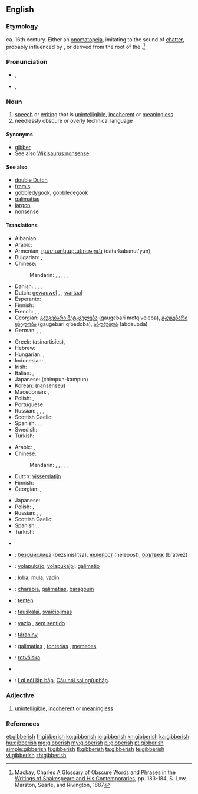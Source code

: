 ==English==

===Etymology===
ca. 16th century. Either an [[onomatopeia]], imitating to the sound of [[chatter]], probably influenced by {{term|jabber}}, or derived from the root of the {{etyl|ga}} {{term|gob|lang=ga||the mouth}}.<ref>Mackay, Charles [http://books.google.com/books?id=RCingf_1px0C&pg=PA183&lpg=PA183&dq=gibberish+etymology&source=web&ots=woP9Nswjn6&sig=zm3rR7oMcNw-yF3DDL5Q62t3EaA&hl=en&sa=X&oi=book_result&resnum=10&ct=result#PPA183,M1 A Glossary of Obscure Words and Phrases in the Writings of Shakespeare and His Contemporaries], pp. 183-184, S. Low, Marston, Searle, and Rivington, 1887</ref>

===Pronunciation===
* {{a|UK}} {{IPA|/ˈdʒɪb.ɜː(ɹ).ɪʃ/}}, {{X-SAMPA|/"dZIb.3:(r\).IS/}}
* {{a|US}} {{IPA|/ˈdʒɪb.ə.ɹɪʃ/}}, {{X-SAMPA|/"dZIb.@.r\IS/}}

===Noun===
{{en-noun|-|es}}

# [[speech]] or [[writing]] that is [[unintelligible]], [[incoherent]] or [[meaningless]]
# needlessly obscure or overly technical language

====Synonyms====
* [[gibber]]
* See also [[Wikisaurus:nonsense]]

====See also====
* [[double Dutch]]
* [[framis]]
* [[gobbledygook]], [[gobbledegook]]
* [[galimatias]]
* [[jargon]]
* [[nonsense]]

====Translations====
{{trans-top|unintelligible speech or writing}}
* Albanian: {{t-|sq|dërdëllisje|xs=Albanian}}
* Arabic: {{t-|ar|رطانة|f|tr=raTaana}}
* Armenian: [[դատարկաբանություն]] (datarkabanut'yun),  {{t-|hy|ցնորք|tr=c’nork’}}
* Bulgarian: {{t+|bg|безсмислици|f|p|tr=bezsmislitsi}}, {{t+|bg|глупости|f|p|tr=gluposti}}
* Chinese:
*: Mandarin: {{t-|cmn|亂語|sc=Hani}}, {{t-|cmn|乱语|tr=luànyǔ|sc=Hani}}, {{t-|cmn|胡言亂語|sc=Hani}}, {{t-|cmn|胡言乱语|tr=húyán luànyǔ|sc=Hani}}, {{t-|cmn|胡話|sc=Hani}}, {{t-|cmn|胡话|tr=húhuà|sc=Hani}}
* Danish: {{t-|da|vrøvl|n}}, {{t-|da|volapyk|n}}, {{t+|da|kaudervælsk|n}}, {{t+|da|nonsens|n}}
* Dutch: [[gewauwel]] {{n}}, {{t+|nl|koeterwaals}} {{n}}, [[wartaal]]
* Esperanto: {{qualifier|slang}} {{t|eo|volapukaĵo}}
* Finnish: {{t+|fi|siansaksa}}
* French: {{t+|fr|baragouin|m}}, {{t+|fr|galimatias|m}}, {{t+|fr|charabia|m}}
* Georgian: [[გაუგებარი მეტყველება]] (gaugebari metq‘veleba), [[გაუგებარი ყბედობა]] (gaugebari q‘bedoba), [[აბდაუბდა]] (abdaubda)
* German: {{t+|de|Kauderwelsch|n}}, {{t+|de|Kokolores|m}}, {{t+|de|Gequassel|n}}
{{trans-mid}}
* Greek: {{t+|el|ασυναρτησίες}} (asinartisíes), {{t+|el|αλαμπουρνέζικα}}
* Hebrew: {{t+|he|ג'יבריש|tr=jibrish}}
* Hungarian: {{t+|hu|badarság}}, {{t+|hu|zagyvaság}}
* Indonesian: {{t-|id|pepesan kosong|xs=Indonesian}}, {{t-|id|bahasa raban|xs=Indonesian}}
* Irish: {{t-|ga|gibiris|f|xs=Irish}}
* Italian: {{t-|it|farfuglio|m}}, {{t-|it|borbottio|m}}
* Japanese: {{t-|ja|ちんぷんかんぷん}} (chimpun-kampun)
* Korean: {{t+|ko|난센스|sc=Hang}} (nansenseu)
* Macedonian: {{t-|mk|брборење|n|tr=brbórenje}},  {{t-|mk|баботење|n|tr=babótenje}}
* Polish: {{t-|pl|jazgot|m}}, {{t-|pl|bełkot|m}}
* Portuguese: {{t+|pt|algaravia|f}}
* Russian: {{t+|ru|тарабарщина|f|tr=tarabárščina}}, {{t+|ru|невнятность|f|tr=nevnjátnost’}},  {{t-|ru|белеберда|f|tr=beleberdá}}, {{t+|ru|галиматья|f|tr=galimat'já|sc=Cyrl}}
* Scottish Gaelic: {{t-|gd|goileam|m}}
* Spanish: {{t-|es|algarabía|f}}, {{t-|es|farfulla|f}}, {{t+|es|monserga|f}}
* Swedish: {{t+|sv|nonsens}}
* Turkish: {{t+|tr|saçma}}
{{trans-bottom}}

{{trans-top|needlessly obscure or overly technical language}}
* Arabic: {{t-|ar|ثرثرة|f|tr=tharthara}},  {{t-|ar|بربرة|f|tr=barbara}}
* Chinese:
*: Mandarin: {{t-|cmn|亂語|sc=Hani}}, {{t-|cmn|乱语|tr=luànyǔ|sc=Hani}}, {{t-|cmn|胡言亂語|sc=Hani}}, {{t-|cmn|胡言乱语|tr=húyán luànyǔ|sc=Hani}}, {{t-|cmn|胡話|sc=Hani}}, {{t-|cmn|胡话|tr=húhuà|sc=Hani}}
* Dutch: [[visserslatijn]] {{n}}
* Finnish: {{t+|fi|heprea}}
* Georgian: {{t-|ka|გაუგებარი|sc=Geor|xs=Georgian}}, {{t-|ka|ტექნიკური ენა|sc=Geor|xs=Georgian}}
{{trans-mid}}
* Japanese: {{t-|ja|美辞麗句|tr=びじれいく, bijireiku}}
* Polish: {{t-|pl|jazgot|m}}, {{t-|pl|bełkot|m}}
* Russian: {{t+|ru|тарабарщина|f|tr=tarabárščina}},  {{t+|ru|белиберда|f|tr=beliberdá}},  {{t+|ru|бессмыслица|f|tr=bessmýslica}}
* Scottish Gaelic: {{t-|gd|goileam|m}}
* Spanish: {{t+|es|jerga|f}}, {{t+|es|galimatías|m}}
* Turkish: {{t+|tr|jargon}}
{{trans-bottom}}

{{checktrans-top}}
* {{trreq|sq}}
* {{ttbc|bg}}: [[безсмислица]] (bezsmislitsa), [[нелепост]] (nelepost), [[брътвеж]] (bratvež)
* {{ttbc|eo}}: [[volapukaĵo]], [[volapukaĵoj]], [[galimatio]]
* {{ttbc|et}}: [[loba]], [[mula]], [[vadin]]
* {{ttbc|fr}}: [[charabia]], [[galimatias]], [[baragouin]]
{{trans-mid}}
* {{ttbc|ht}}: [[tenten]]
* {{ttbc|lt}}: [[tauškalai]], [[svaičiojimas]]
* {{ttbc|pt}}: [[vazio]] {{m}}, [[sem sentido]]
* {{ttbc|sk}}: [[táraniny]] {{f|p}}
* {{ttbc|es}}: [[galimatías]] {{m|p}}, [[tonterías]] {{f|p}}, [[memeces]] {{f|p}}
* {{ttbc|sv}}: [[rotvälska]]
* {{trreq|tr}}
* {{ttbc|vi}}: [[Lời nói lắp bắp]], [[Câu nói sai ngữ pháp]].
{{trans-bottom}}

===Adjective===
{{en-adj}}

# [[unintelligible]], [[incoherent]] or [[meaningless]]

===References===
<references/>

[[et:gibberish]]
[[fr:gibberish]]
[[ko:gibberish]]
[[io:gibberish]]
[[kn:gibberish]]
[[ka:gibberish]]
[[hu:gibberish]]
[[mg:gibberish]]
[[my:gibberish]]
[[pl:gibberish]]
[[pt:gibberish]]
[[simple:gibberish]]
[[fi:gibberish]]
[[tl:gibberish]]
[[ta:gibberish]]
[[te:gibberish]]
[[vi:gibberish]]
[[zh:gibberish]]